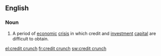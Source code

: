==English==

{{wikipedia}}
===Noun===
{{en-noun|sg=[[credit]] [[crunch]]|es}}

# {{economics|finance}} A period of [[economic]] [[crisis]] in which credit and [[investment]] [[capital]] are difficult to obtain.

[[el:credit crunch]]
[[fr:credit crunch]]
[[sw:credit crunch]]
